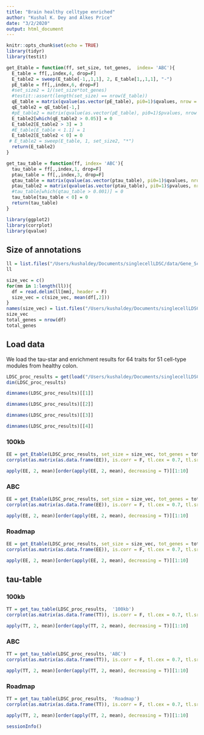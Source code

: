 ```yaml
---
title: "Brain healthy celltype enriched"
author: "Kushal K. Dey and Alkes Price"
date: "3/2/2020"
output: html_document
---
```


```r
knitr::opts_chunk$set(echo = TRUE)
library(tidyr)
library(testit)
```

```r
get_Etable = function(ff, set_size, tot_genes,  index= 'ABC'){
  E_table = ff[,,index,4, drop=F]
  E_table2 = sweep(E_table[-1,,1,1], 2, E_table[1,,1,1], "-")
  pE_table = ff[,,index,6, drop=F]
  #set_size2 = 1/(set_size*tot_genes)
  #testit::assert(length(set_size) == nrow(E_table))
  qE_table = matrix(qvalue(as.vector(pE_table), pi0=1)$qvalues, nrow = nrow(E_table), ncol = ncol(E_table))
  qE_table2 = qE_table[-1,]
  #pE_table2 = matrix(qvalue(as.vector(pE_table), pi0=1)$pvalues, nrow = nrow(E_table), ncol = ncol(E_table))
  E_table2[which(qE_table2 > 0.05)] = 0
  E_table2[E_table2 > 3] = 3
  #E_table[E_table < 1.1] = 1
  E_table2[E_table2 < 0] = 0
 # E_table2 = sweep(E_table, 1, set_size2, "*")
  return(E_table2)
}
```

```r
get_tau_table = function(ff, index= 'ABC'){
  tau_table = ff[,,index,1, drop=F]
  ptau_table = ff[,,index,3, drop=F]
  qtau_table = matrix(qvalue(as.vector(ptau_table), pi0=1)$qvalues, nrow = nrow(tau_table), ncol = ncol(tau_table))
  ptau_table2 = matrix(qvalue(as.vector(ptau_table), pi0=1)$pvalues, nrow = nrow(tau_table), ncol = ncol(tau_table))
  #tau_table[which(qtau_table > 0.001)] = 0
  tau_table[tau_table < 0] = 0
  return(tau_table)
}
```


```r
library(ggplot2)
library(corrplot)
library(qvalue)
```

## Size of annotations

```r
ll = list.files("/Users/kushaldey/Documents/singlecellLDSC/data/Gene_Scores/Modules/healthy/celltype_enriched/brain/", full.names = T)
ll
```

```r
size_vec = c()
for(mm in 1:length(ll)){
  df = read.delim(ll[mm], header = F)
  size_vec = c(size_vec, mean(df[,2]))
}
names(size_vec) = list.files("/Users/kushaldey/Documents/singlecellLDSC/data/Gene_Scores/Modules/healthy/celltype_enriched/brain/")
size_vec
total_genes = nrow(df)
total_genes
```


## Load data

We load the tau-star and enrichment results for 64 traits for 51 cell-type modules from healthy colon.

```r
LDSC_proc_results = get(load("/Users/kushaldey/Documents/singlecellLDSC/output/healthy_celltype_enriched_brain_output_Mar4_2020_v2.1.rda"))
dim(LDSC_proc_results)
```

```r
dimnames(LDSC_proc_results)[[1]]
```

```r
dimnames(LDSC_proc_results)[[2]]
```


```r
dimnames(LDSC_proc_results)[[3]]
```

```r
dimnames(LDSC_proc_results)[[4]]
```


### 100kb 

```r
EE = get_Etable(LDSC_proc_results, set_size = size_vec, tot_genes = total_genes,  '100kb')
corrplot(as.matrix(as.data.frame(EE)), is.corr = F, tl.cex = 0.7, tl.srt = 45)
```

```r
apply(EE, 2, mean)[order(apply(EE, 2, mean), decreasing = T)][1:10]
```


### ABC

```r
EE = get_Etable(LDSC_proc_results, set_size = size_vec, tot_genes = total_genes,  'ABC')
corrplot(as.matrix(as.data.frame(EE)), is.corr = F, tl.cex = 0.7, tl.srt = 45)
```

```r
apply(EE, 2, mean)[order(apply(EE, 2, mean), decreasing = T)][1:10]
```


### Roadmap

```r
EE = get_Etable(LDSC_proc_results, set_size = size_vec, tot_genes = total_genes,  'Roadmap')
corrplot(as.matrix(as.data.frame(EE)), is.corr = F, tl.cex = 0.7, tl.srt = 45)
```

```r
apply(EE, 2, mean)[order(apply(EE, 2, mean), decreasing = T)][1:10]
```

## tau-table

### 100kb 

```r
TT = get_tau_table(LDSC_proc_results,  '100kb')
corrplot(as.matrix(as.data.frame(TT)), is.corr = F, tl.cex = 0.7, tl.srt = 45)
```

```r
apply(TT, 2, mean)[order(apply(TT, 2, mean), decreasing = T)][1:10]
```


### ABC

```r
TT = get_tau_table(LDSC_proc_results, 'ABC')
corrplot(as.matrix(as.data.frame(TT)), is.corr = F, tl.cex = 0.7, tl.srt = 45)
```

```r
apply(TT, 2, mean)[order(apply(TT, 2, mean), decreasing = T)][1:10]
```

### Roadmap

```r
TT = get_tau_table(LDSC_proc_results,  'Roadmap')
corrplot(as.matrix(as.data.frame(TT)), is.corr = F, tl.cex = 0.7, tl.srt = 45)
```

```r
apply(TT, 2, mean)[order(apply(TT, 2, mean), decreasing = T)][1:10]
```

```r
sessionInfo()
```



